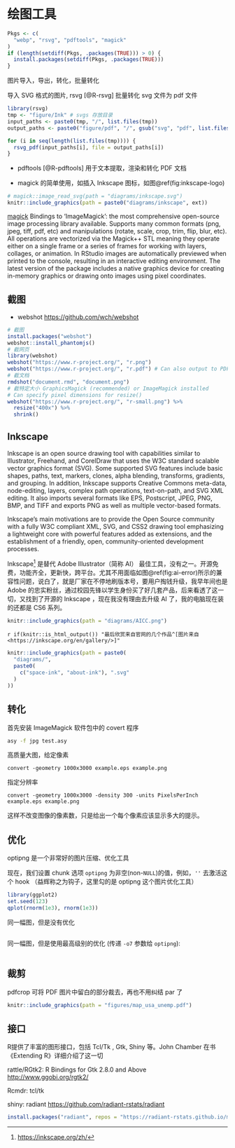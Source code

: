 # 绘图工具

```{r,include=FALSE}
Pkgs <- c(
  "webp", "rsvg", "pdftools", "magick"
)
if (length(setdiff(Pkgs, .packages(TRUE))) > 0) {
  install.packages(setdiff(Pkgs, .packages(TRUE)))
}
```


图片导入，导出，转化，批量转化

导入 SVG 格式的图片, rsvg [@R-rsvg] 批量转化 svg 文件为 pdf 文件

```r
library(rsvg)
tmp <- "figure/Ink" # svgs 存放目录
input_paths <- paste0(tmp, "/", list.files(tmp))
output_paths <- paste0("figure/pdf", "/", gsub("svg", "pdf", list.files(tmp)))

for (i in seq(length(list.files(tmp)))) {
  rsvg_pdf(input_paths[i], file = output_paths[i])
}
```

- pdftools [@R-pdftools] 用于文本提取，渲染和转化 PDF 文档

- magick 的简单使用，如插入 Inkscape 图标，如图\@ref(fig:inkscape-logo)

```{r inkscape-logo,fig.cap="Inkscape 图标", echo = FALSE, out.width="25%"}
# magick::image_read_svg(path = "diagrams/inkscape.svg")
knitr::include_graphics(path = paste0("diagrams/inkscape", ext))
```

[magick](https://github.com/ropensci/magick) Bindings to 'ImageMagick': the most comprehensive open-source image processing library available. Supports many common formats (png, jpeg, tiff, pdf, etc) and manipulations (rotate, scale, crop, trim, flip, blur, etc). All operations are vectorized via the Magick++ STL meaning they operate either on a single frame or a series of frames for working with layers, collages, or animation. In RStudio images are automatically previewed when printed to the console, resulting in an interactive editing environment. The latest version of the package includes a native graphics device for creating in-memory graphics or drawing onto images using pixel coordinates.



## 截图

- webshot <https://github.com/wch/webshot>

```r
# 截图
install.packages("webshot")
webshot::install_phantomjs()
# 截网页
library(webshot)
webshot("https://www.r-project.org/", "r.png")
webshot("https://www.r-project.org/", "r.pdf") # Can also output to PDF
# 截文档
rmdshot("document.rmd", "document.png")
# 截特定大小 GraphicsMagick (recommended) or ImageMagick installed
# Can specify pixel dimensions for resize()
webshot("https://www.r-project.org/", "r-small.png") %>%
  resize("400x") %>%
  shrink()
```


## Inkscape

Inkscape is an open source drawing tool with capabilities similar to Illustrator, Freehand, and CorelDraw that uses the W3C standard scalable vector graphics  format (SVG). Some supported SVG features include basic shapes, paths, text, markers, clones, alpha blending, transforms, gradients, and grouping. In addition, Inkscape supports Creative Commons meta-data, node-editing, layers, complex path operations, text-on-path, and SVG XML editing. It also imports several formats like EPS, Postscript, JPEG, PNG, BMP, and TIFF and exports PNG as well as multiple vector-based formats.

Inkscape's main motivations are to provide the Open Source community with a fully W3C compliant XML, SVG, and CSS2 drawing tool emphasizing a lightweight core with powerful features added as extensions, and the establishment of a friendly, open, community-oriented development processes.

Inkscape^[<https://inkscape.org/zh/>] 是替代 Adobe Illustrator（简称 AI） 最佳工具，没有之一。开源免费，功能齐全，更新快，跨平台。尤其不用面临如图\@ref(fig:ai-error)所示的兼容性问题，说白了，就是厂家在不停地刷版本号，要用户掏钱升级，我早年间也是 Adobe 的忠实粉丝，通过校园先锋以学生身份买了好几套产品，后来看透了这一切，又找到了开源的 Inkscape \index{Inkscape}，现在我没有理由去升级 AI 了，我的电脑现在装的还都是 CS6 系列。

```{r ai-error,fig.cap="兼容性错误", echo = FALSE}
knitr::include_graphics(path = "diagrams/AICC.png")
```

`r if(knitr::is_html_output()) "最后欣赏来自官网的几个作品^[图片来自 <https://inkscape.org/en/gallery/>]" `

```{r ink-work,fig.cap="作品欣赏", echo = FALSE,out.width="45%", eval= knitr::is_html_output() }
knitr::include_graphics(path = paste0(
  "diagrams/",
  paste0(
    c("space-ink", "about-ink"), ".svg"
  )
))
```


## 转化

首先安装 ImageMagick 软件包中的 covert 程序

```bash
asy -f jpg test.asy
```

高质量大图，给定像素

```
convert -geometry 1000x3000 example.eps example.png
```

指定分辨率

```
convert -geometry 1000x3000 -density 300 -units PixelsPerInch example.eps example.png
```

这样不改变图像的像素数，只是给出一个每个像素应该显示多大的提示。

## 优化

optipng 是一个非常好的图片压缩、优化工具

现在，我们设置 chunk 选项 `optipng` 为非空(non-`NULL`)的值，例如，`''` 去激活这个 hook （益辉称之为钩子，这里勾的是 optipng 这个图片优化工具）

```{r use-optipng, optipng='',fig.cap="优化"}
library(ggplot2)
set.seed(123)
qplot(rnorm(1e3), rnorm(1e3))
```

同一幅图，但是没有优化

```{r no-optipng, ref.label='use-optipng',fig.cap="没有优化"}
```

同一幅图，但是使用最高级别的优化 (传递 `-o7` 参数给 `optipng`):

```{r optipng-o7, ref.label='use-optipng', optipng='-o7',fig.cap="最强优化"}
```

## 裁剪

pdfcrop 可将 PDF 图片中留白的部分裁去，再也不用纠结 par 了

```{r pdfcrop, fig.cap="pdfcrop 裁剪白边", crop = TRUE,echo=FALSE}
knitr::include_graphics(path = "figures/map_usa_unemp.pdf")
```

## 接口

R提供了丰富的图形接口，包括 Tcl/Tk , Gtk, Shiny 等。John Chamber 在书 《Extending R》详细介绍了这一切

rattle/RGtk2: R Bindings for Gtk 2.8.0 and Above <http://www.ggobi.org/rgtk2/>

Rcmdr: tcl/tk

shiny: radiant <https://github.com/radiant-rstats/radiant>

```r
install.packages("radiant", repos = "https://radiant-rstats.github.io/minicran/")
```

